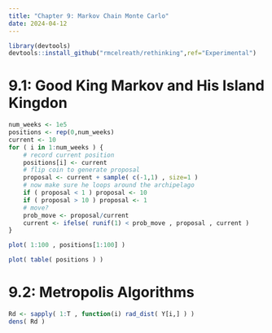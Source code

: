 ```yaml
---
title: "Chapter 9: Markov Chain Monte Carlo"
date: 2024-04-12
---
```


```r
library(devtools)
devtools::install_github("rmcelreath/rethinking",ref="Experimental")
```


# 9.1: Good King Markov and His Island Kingdon

```r
num_weeks <- 1e5
positions <- rep(0,num_weeks)
current <- 10
for ( i in 1:num_weeks ) {
    # record current position
    positions[i] <- current
    # flip coin to generate proposal
    proposal <- current + sample( c(-1,1) , size=1 )
    # now make sure he loops around the archipelago
    if ( proposal < 1 ) proposal <- 10
    if ( proposal > 10 ) proposal <- 1
    # move?
    prob_move <- proposal/current
    current <- ifelse( runif(1) < prob_move , proposal , current )
}

plot( 1:100 , positions[1:100] )
```
```r
plot( table( positions ) )
```


# 9.2: Metropolis Algorithms

```r
Rd <- sapply( 1:T , function(i) rad_dist( Y[i,] ) )
dens( Rd )
```





